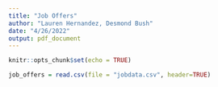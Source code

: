 ```yaml
---
title: "Job Offers"
author: "Lauren Hernandez, Desmond Bush"
date: "4/26/2022"
output: pdf_document
---
```


```r
knitr::opts_chunk$set(echo = TRUE)
```



```r
job_offers = read.csv(file = "jobdata.csv", header=TRUE)




```